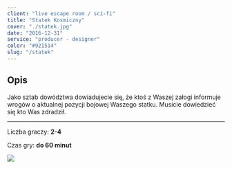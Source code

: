 ```yaml
---
client: "live escape room / sci-fi"
title: "Statek Kosmiczny"
cover: "./statek.jpg"
date: "2016-12-31"
service: "producer - designer"
color: "#921514"
slug: "/statek"
---
```



## Opis

Jako sztab dowództwa dowiadujecie się, że ktoś z Waszej załogi informuje wrogów o aktualnej pozycji bojowej Waszego statku. Musicie dowiedzieć się kto Was zdradził.


___
Liczba graczy: **2-4**

Czas gry: **do 60 minut**


![](./statek.jpg)
